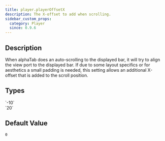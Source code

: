 ```yaml
---
title: player.playerOffsetX
description: The X-offset to add when scrolling.
sidebar_custom_props:
  category: Player
  since: 0.9.6
---
```


<SinceBadge since="0.9.6" />


## Description

When alphaTab does an auto-scrolling to the displayed bar, it will try to align the view port to the displayed bar. If due to 
some layout specifics or for aesthetics a small padding is needed, this setting allows an additional X-offset that is added to the 
scroll position. 

<PropertyDescription metadata={metadata} showJson={true} />

## Types

<TypeTable>
    <TypeRow type="all" name="int">
        `-10`<br />
        `20`
    </TypeRow>
</TypeTable>

## Default Value

`0`